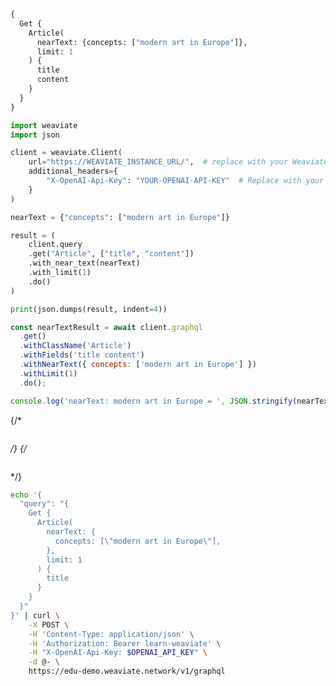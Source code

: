 
<Tabs groupId="languages">
<TabItem value="graphql" label="GraphQL">

```graphql
{
  Get {
    Article(
      nearText: {concepts: ["modern art in Europe"]},
      limit: 1
    ) {
      title
      content
    }
  }
}
```

</TabItem>
<TabItem value="py" label="Python">

```python
import weaviate
import json

client = weaviate.Client(
    url="https://WEAVIATE_INSTANCE_URL/",  # replace with your Weaviate endpoint
    additional_headers={
        "X-OpenAI-Api-Key": "YOUR-OPENAI-API-KEY"  # Replace with your API key
    }
)

nearText = {"concepts": ["modern art in Europe"]}

result = (
    client.query
    .get("Article", ["title", "content"])
    .with_near_text(nearText)
    .with_limit(1)
    .do()
)

print(json.dumps(result, indent=4))
```

</TabItem>
<TabItem value="js" label="JS/TS Client v2">

```js
const nearTextResult = await client.graphql
  .get()
  .withClassName('Article')
  .withFields('title content')
  .withNearText({ concepts: ['modern art in Europe'] })
  .withLimit(1)
  .do();

console.log('nearText: modern art in Europe = ', JSON.stringify(nearTextResult.data['Get']['Article'], null, 2));
```

</TabItem>
{/* <TabItem value="go" label="Go">

```go

```

</TabItem> */}
{/* <TabItem value="java" label="Java">

```java

```

</TabItem> */}
<TabItem value="curl" label="Curl">

```bash
echo '{
  "query": "{
    Get {
      Article(
        nearText: {
          concepts: [\"modern art in Europe\"],
        },
        limit: 1
      ) {
        title
      }
    }
  }"
}' | curl \
    -X POST \
    -H 'Content-Type: application/json' \
    -H 'Authorization: Bearer learn-weaviate' \
    -H "X-OpenAI-Api-Key: $OPENAI_API_KEY" \
    -d @- \
    https://edu-demo.weaviate.network/v1/graphql
```

</TabItem>
</Tabs>
